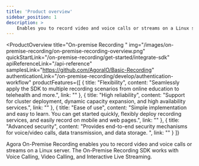 ```yaml
---
title: 'Product overview'
sidebar_position: 1
description: >
    Enables you to record video and voice calls or streams on a Linux server.
---
```



<ProductOverview
    title="On-premise Recording "
    img="/images/on-premise-recording/on-premise-recording-overview.png"
    quickStartLink="/on-premise-recording/get-started/integrate-sdk"
    apiReferenceLink="/api-reference"
    samplesLink="https://github.com/AgoraIO/Basic-Recording"
    authenticationLink="/on-premise-recording/develop/authentication-workflow"
    productFeatures={[
        {
            title: "Flexibility",
            content: "Seamlessly apply the SDK to multiple recording scenarios from online education to telehealth and more.",
            link: ""
        },
        {
            title: "High reliability",
            content: "Support for cluster deployment, dynamic capacity expansion, and high availability services.",
            link: ""
        },
        {
            title: "Ease of use",
            content: "Simple implementation and easy to learn. You can get started quickly, flexibly deploy recording services, and easily record on mobile and web pages.",
            link: ""
        },
        {
            title: "Advanced security",
            content: "Provides end-to-end security mechanisms for voice/video calls, data transmission, and data storage. ",
            link: ""
        }
    ]}

>

Agora On-Premise Recording enables you to record video and voice calls or streams on a Linux server. The On-Premise Recording SDK works with Voice Calling, Video Calling, and Interactive Live Streaming.

</ProductOverview>